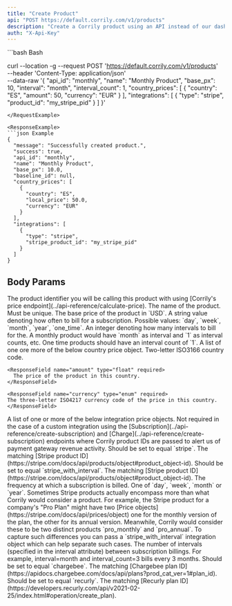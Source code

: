 ```yaml
---
title: "Create Product"
api: "POST https://default.corrily.com/v1/products"
description: "Create a Corrily product using an API instead of our dashboard."
auth: "X-Api-Key"
---
```


<RequestExample>
```bash Bash

curl --location -g --request POST 'https://default.corrily.com/v1/products' \
--header 'Content-Type: application/json' \
--data-raw '{
"api_id": "monthly",
"name": "Monthly Product",
"base_px": 10,
"interval": "month",
"interval_count": 1,
"country_prices": [
{
"country": "ES",
"amount": 50,
"currency": "EUR"
}
],
"integrations": [
{
"type": "stripe",
"product_id": "my_stripe_pid"
}
]
}'

````
</RequestExample>

<ResponseExample>
```json Example
{
  "message": "Successfully created product.",
  "success": true,
  "api_id": "monthly",
  "name": "Monthly Product",
  "base_px": 10.0,
  "baseline_id": null,
  "country_prices": [
    {
      "country": "ES",
      "local_price": 50.0,
      "currency": "EUR"
    }
  ],
  "integrations": [
    {
      "type": "stripe",
      "stripe_product_id": "my_stripe_pid"
    }
  ]
}
````

</ResponseExample>

## Body Params

<ParamField body="api_id" type="string" required>
  The product identifier you will be calling this product with using [Corrily's
  price endpoint](../api-reference/calculate-price).
</ParamField>

<ParamField body="name" type="string" required>
  The name of the product. Must be unique.
</ParamField>

<ParamField body="base_px" type="float" required>
  The base price of the product in `USD`.
</ParamField>

<ParamField body="interval" type="string" required>
  A string value denoting how often to bill for a subscription. Possible values:
  `day`, `week`, `month`, `year`, `one_time`.
</ParamField>

<ParamField body="interval_count" type="integer" required>
  An integer denoting how many intervals to bill for the. A monthly product
  would have `month` as interval and `1` as interval counts, etc. One time
  products should have an interval count of `1`.
</ParamField>

<ParamField body="country_prices" type="[object]">
A list of one ore more of the below country price object.
  <Expandable title="<country_price>">
    <ResponseField name="country" type="enum" required>
    Two-letter ISO3166 country code.
    </ResponseField>

    <ResponseField name="amount" type="float" required>
      The price of the product in this country.
    </ResponseField>

    <ResponseField name="currency" type="enum" required>
    The three-letter ISO4217 currency code of the price in this country.
    </ResponseField>

  </Expandable>
</ParamField>

<ParamField body="integrations" type="[object]">
A list of one or more of the below integration price objects. Not required in the case of a custom integration using the
[Subscription](../api-reference/create-subscription) and
[Charge](../api-reference/create-subscription) endpoints where Corrily product IDs are passed to alert us of
payment gateway revenue activity.
<Expandable title="<stripe>">
  <ResponseField name="type" type="string" required>
    Should be set to equal `stripe`.
  </ResponseField>
  <ResponseField name="stripe_product_id" type="string" required>
  The matching [Stripe product ID](https://stripe.com/docs/api/products/object#product_object-id).
  </ResponseField>
</Expandable>

<Expandable title="<stripe_with_interval>">
  <ResponseField name="type" type="stripe_with_interval" required>
    Should be set to equal `stripe_with_interval`.
  </ResponseField>
  <ResponseField name="stripe_product_id" type="string" required>
    The matching [Stripe product
    ID](https://stripe.com/docs/api/products/object#product_object-id).
  </ResponseField>
  <ResponseField name="interval" type="enum" required>
    The frequency at which a subscription is billed. One of `day`, `week`,
    `month` or `year`. Sometimes Stripe products actually encompass more than
    what Corrily would consider a product. For example, the Stripe product for a
    company's "Pro Plan" might have two [Price
    objects](https://stripe.com/docs/api/prices/object) one for the monthly
    version of the plan, the other for its annual version. Meanwhile, Corrily
    would consider these to be two distinct products `pro_monthly` and
    `pro_annual`. To capture such differences you can pass a
    `stripe_with_interval` integration object which can help separate such
    cases.
  </ResponseField>
  <ResponseField name="interval_count" type="integer" required>
    The number of intervals (specified in the interval attribute) between
    subscription billings. For example, interval=month and interval_count=3
    bills every 3 months.
  </ResponseField>
</Expandable>

<Expandable title="<chargebee>">
  <ResponseField name="type" type="string" required>
    Should be set to equal `chargebee`.
  </ResponseField>
  <ResponseField name="chargebee_plan_id" type="string" required>
    The matching [Chargebee plan
    ID](https://apidocs.chargebee.com/docs/api/plans?prod_cat_ver=1#plan_id).
  </ResponseField>
</Expandable>

<Expandable title="<recurly>">
  <ResponseField name="type" type="string" required>
    Should be set to equal `recurly`.
  </ResponseField>
  <ResponseField name="chargebee_plan_id" type="string" required>
    The matching [Recurly plan
    ID](https://developers.recurly.com/api/v2021-02-25/index.html#operation/create_plan).
  </ResponseField>
</Expandable>

</ParamField>
